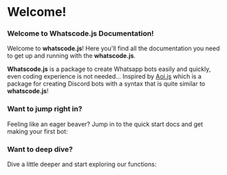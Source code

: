 # Welcome!

### Welcome to Whatscode.js Documentation!

Welcome to **whatscode.js**! Here you'll find all the documentation you need to get up and running with the **whatscode.js**.

**Whatscode.js** is a package to create Whatsapp bots easily and quickly, even coding experience is not needed... Inspired by [Aoi.js](https://npmjs.com/aoi.js) which is a package for creating Discord bots with a syntax that is quite similar to **whatscode.js**!

### Want to jump right in?

Feeling like an eager beaver? Jump in to the quick start docs and get making your first bot:



### Want to deep dive?

Dive a little deeper and start exploring our functions:
